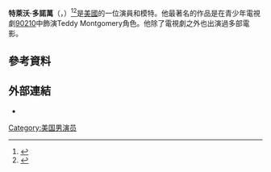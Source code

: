 '''特萊沃·多諾萬'''（'''{{lang-en|Trevor Donovan}}'''，{{bd|1978年|10月11日}}）<ref>{{cite web |url=http://www.ocregister.com/articles/birthdays-270479-past-celebrity.html?pic=16 |title=Celebrity birthdays: Who's another year older Oct. 11? |work=[[The_Orange_County_Register|The Orange County Register]] |date=October 11, 2010 |accessdate=January 2, 2011 |archive-date=2014-04-29 |archive-url=https://web.archive.org/web/20140429080239/http://www.ocregister.com/articles/birthdays-270479-past-celebrity.html?pic=16 |dead-url=no }}</ref><ref>{{cite web|title=Exclusive Interview: Trevor Donovan|url=http://www.popstar.com/News/Celebrity/Article/493|work=popstar.com|accessdate=January 2, 2011|archive-url=https://web.archive.org/web/20150924075720/http://www.popstar.com/News/Celebrity/Article/493|archive-date=2015-09-24|dead-url=yes}}</ref>是[[美國|美國]]的一位演員和模特。他最著名的作品是在青少年電視劇[[90210|90210]]中飾演Teddy Montgomery角色。他除了電視劇之外也出演過多部電影。
==參考資料==
{{reflist}}
==外部連結==
* {{IMDb name|1769806}}
[[Category:美国男演员|Category:美国男演员]]